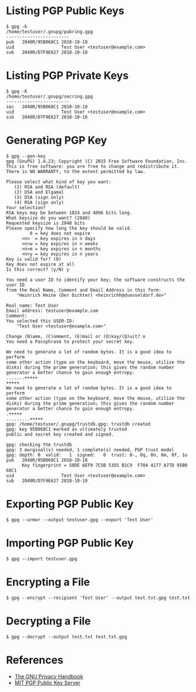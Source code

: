 = Listing PGP Public Keys =

<pre>
$ gpg -k
/home/testuser/.gnupg/pubring.gpg
------------------------
pub   2048R/95B068C1 2018-10-18
uid                  Test User <testuser@example.com>
sub   2048R/D7F9E627 2018-10-18
</pre>

= Listing PGP Private Keys =

<pre>
$ gpg -K
/home/testuser/.gnupg/secring.gpg
------------------------
sec   2048R/95B068C1 2018-10-18
uid                  Test User <testuser@example.com>
ssb   2048R/D7F9E627 2018-10-18
</pre>

= Generating PGP Key =

<pre>
$ gpg --gen-key
gpg (GnuPG) 1.4.23; Copyright (C) 2015 Free Software Foundation, Inc.
This is free software: you are free to change and redistribute it.
There is NO WARRANTY, to the extent permitted by law.

Please select what kind of key you want:
   (1) RSA and RSA (default)
   (2) DSA and Elgamal
   (3) DSA (sign only)
   (4) RSA (sign only)
Your selection? 
RSA keys may be between 1024 and 4096 bits long.
What keysize do you want? (2048) 
Requested keysize is 2048 bits
Please specify how long the key should be valid.
         0 = key does not expire
      <n>  = key expires in n days
      <n>w = key expires in n weeks
      <n>m = key expires in n months
      <n>y = key expires in n years
Key is valid for? (0) 
Key does not expire at all
Is this correct? (y/N) y

You need a user ID to identify your key; the software constructs the user ID
from the Real Name, Comment and Email Address in this form:
    "Heinrich Heine (Der Dichter) <heinrichh@duesseldorf.de>"

Real name: Test User
Email address: testuser@example.com
Comment: 
You selected this USER-ID:
    "Test User <testuser@example.com>"

Change (N)ame, (C)omment, (E)mail or (O)kay/(Q)uit? o
You need a Passphrase to protect your secret key.

We need to generate a lot of random bytes. It is a good idea to perform
some other action (type on the keyboard, move the mouse, utilize the
disks) during the prime generation; this gives the random number
generator a better chance to gain enough entropy.
.......+++++
+++++
We need to generate a lot of random bytes. It is a good idea to perform
some other action (type on the keyboard, move the mouse, utilize the
disks) during the prime generation; this gives the random number
generator a better chance to gain enough entropy.
.+++++
.........+++++
gpg: /home/testuser/.gnupg/trustdb.gpg: trustdb created
gpg: key 95B068C1 marked as ultimately trusted
public and secret key created and signed.

gpg: checking the trustdb
gpg: 3 marginal(s) needed, 1 complete(s) needed, PGP trust model
gpg: depth: 0  valid:   1  signed:   0  trust: 0-, 0q, 0n, 0m, 0f, 1u
pub   2048R/95B068C1 2018-10-18
      Key fingerprint = 50DE 6EF9 7C5B 53D5 B1C9  F704 4177 A77D 95B0 68C1
uid                  Test User <testuser@example.com>
sub   2048R/D7F9E627 2018-10-18
</pre>

= Exporting PGP Public Key =

<pre>
$ gpg --armor --output testuser.gpg --export 'Test User'
</pre>

= Importing PGP Public Key =

<pre>
$ gpg --import testuser.gpg
</pre>

= Encrypting a File =

<pre>
$ gpg --encrypt --recipient 'Test User' --output test.txt.gpg test.txt
</pre>

= Decrypting a File =

<pre>
$ gpg --decrypt --output test.txt test.txt.gpg
</pre>

= References =

* [https://www.gnupg.org/gph/en/manual/book1.html The GNU Privacy Handbook]
* [http://pgp.mit.edu/ MIT PGP Public Key Server]